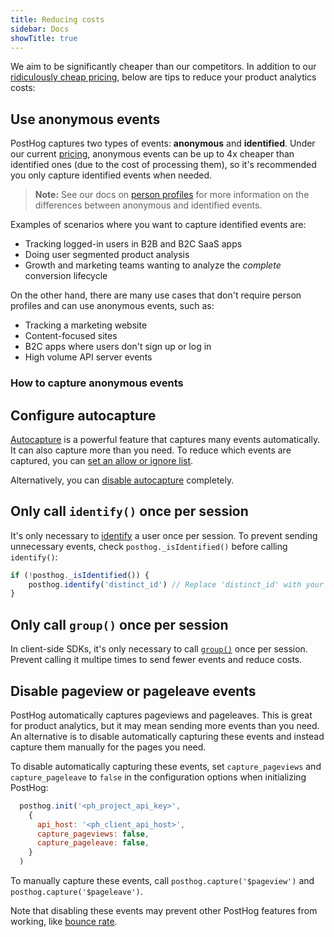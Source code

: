 ```yaml
---
title: Reducing costs
sidebar: Docs
showTitle: true
---
```


We aim to be significantly cheaper than our competitors. In addition to our [ridiculously cheap pricing](/pricing), below are tips to reduce your product analytics costs:

## Use anonymous events

PostHog captures two types of events: **anonymous** and **identified**. Under our current [pricing](/pricing), anonymous events can be up to 4x cheaper than identified ones (due to the cost of processing them), so it's recommended you only capture identified events when needed.

> **Note:** See our docs on [person profiles](/docs/product-analytics/person-profiles) for more information on the differences between anonymous and identified events.

Examples of scenarios where you want to capture identified events are:

- Tracking logged-in users in B2B and B2C SaaS apps
- Doing user segmented product analysis
- Growth and marketing teams wanting to analyze the _complete_ conversion lifecycle

On the other hand, there are many use cases that don't require person profiles and can use anonymous events, such as:

- Tracking a marketing website
- Content-focused sites
- B2C apps where users don't sign up or log in
- High volume API server events
  
### How to capture anonymous events


<HowToCaptureAnonymousEvents />

## Configure autocapture

[Autocapture](/docs/product-analytics/autocapture) is a powerful feature that captures many events automatically. It can also capture more than you need. To reduce which events are captured, you can [set an allow or ignore list](/docs/product-analytics/autocapture#reducing-events-with-an-allow-and-ignorelist).

Alternatively, you can [disable autocapture](/docs/product-analytics/autocapture#disabling-autocapture) completely.

## Only call `identify()` once per session

It's only necessary to [identify](/docs/product-analytics/identify) a user once per session. To prevent sending unnecessary events, check `posthog._isIdentified()` before calling `identify()`:

```js
if (!posthog._isIdentified()) {
    posthog.identify('distinct_id') // Replace 'distinct_id' with your user's unique identifier
}
```

## Only call `group()` once per session

In client-side SDKs, it's only necessary to call [`group()`](/docs/product-analytics/group-analytics) once per session. Prevent calling it multipe times to send fewer events and reduce costs.

## Disable pageview or pageleave events

PostHog automatically captures pageviews and pageleaves. This is great for product analytics, but it may mean sending more events than you need. An alternative is to disable automatically capturing these events and instead capture them manually for the pages you need.

To disable automatically capturing these events, set `capture_pageviews` and `capture_pageleave` to `false` in the configuration options when initializing PostHog:

```js
  posthog.init('<ph_project_api_key>',
    {
      api_host: '<ph_client_api_host>',
      capture_pageviews: false,
      capture_pageleave: false,
    }
  )
```

To manually capture these events, call `posthog.capture('$pageview')` and `posthog.capture('$pageleave')`.

Note that disabling these events may prevent other PostHog features from working, like [bounce rate](/docs/data/events#how-events-power-posthog).
